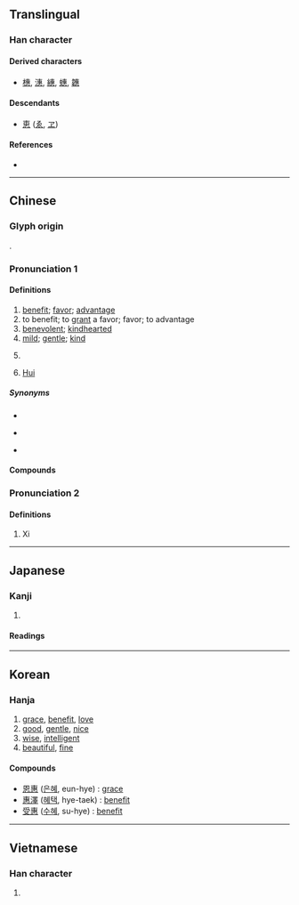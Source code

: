 {{also|恵}}
{{character info}}
==Translingual==
{{ja-forms|[[恵]]|惠|惠}}

===Han character===
{{Han char|rn=61|rad=心|as=08|sn=12|four=50333|canj=JIP}}

====Derived characters====
* [[橞]], [[潓]], [[繐]], [[蟪]], [[韢]]

====Descendants====
* [[恵]] ([[ゑ]], [[ヱ]])

====References====
* {{Han ref|kx=0391.190|dkj=10822|dj=0724.050|hdz=42309.100|uh=60E0|ud=24800|bh=B466|bd=46182}}

----

==Chinese==
{{zh-forms}}

===Glyph origin===
{{Han etym}}
{{Han compound|叀|心|t2=heart|ls=ic}}.

===Pronunciation 1===
{{zh-pron
|m=huì
|m-s=
|c=wai6
|c-t=
|g=
|h=pfs=fi
|j=
|mb=hṳ̄
|md=
|mn=hūi/xm:hōe
|mn-t=hui6
|w=
|x=
|mc=y
|oc=y
|cat=n
}}

====Definitions====
{{zh-hanzi}}

# [[benefit]]; [[favor]]; [[advantage]]
# to benefit; to [[grant]] a favor; favor; to advantage
# [[benevolent]]; [[kindhearted]]
# [[mild]]; [[gentle]]; [[kind]]
# {{lb|zh|polite}} {{n-g|used as a form of compliment}}
#: {{zh-x|惠顧|your patronage}}
# {{surname|zh|dot=:}} [[Hui]]

=====Synonyms=====
* {{s|benefit}}
{{zh-syn-saurus|益處}}
* {{s|benevolent}}
{{zh-syn-saurus|善良}}
* {{s|mild}}
{{zh-syn-saurus|柔順}}

====Compounds====
{{zh-der|不夷不惠|不惠|互惠|互惠原則|互惠關稅|仁惠|優惠|優惠待遇|優惠關稅|受惠|口惠|嘉惠|夷惠|好施小惠|好行小惠|察惠|實惠|小恩小惠|小惠|布德施惠|平等互惠|廣惠倉|德惠|恩惠|惠及|惠士奇|惠子|惠子知我|惠存|惠安縣|惠崇|惠州之役|惠帳|惠恤|惠政|惠施|惠施五車|惠棟|惠澤|惠然|惠然肯來|惠特曼|惠綏|惠而不費|惠聲|惠育|惠臨|惠賜|惠贈|惠連|惠鈔|惠鑒|惠陽縣|惠音|惠顧|惠風|惠黠|施惠|晉惠帝|李惠堂|柳下惠|梁惠王|楊惠之|淫惠|渥惠|澆瓜之惠|濟惠|特惠|特惠制度|特惠待遇|特惠關稅|甘棠之惠|福惠雙修|秀外惠中|私恩小惠|聖惠方|見惠|謝惠連|辯惠|銘謝惠顧|駿惠|惠州|通惠|惠東}}

===Pronunciation 2===
{{zh-pron
|cat=pn
}}

====Definitions====
{{zh-hanzi}}

# {{lb|zh|Shaanxi dialect}} {{surname|zh|dot=:}} Xi

----

==Japanese==
{{ja-kanji forms|恵|惠}}

===Kanji===
{{ja-kanji|grade=|rs=心08|shin=恵}}

# {{rfdef|ja|sort=心08}}

====Readings====
{{ja-readings
|goon=え<ゑ
|kanon=けい<けい<くゑい
|kun=めぐみ-, めぐ-む
|nanori=あい, あや, け, さと, さとし, しげ, しげる, へい, み, めぐる, やす}}

----

==Korean==

===Hanja===
{{ko-hanja|은혜|혜}}

# [[grace]], [[benefit]], [[love]]
# [[good]], [[gentle]], [[nice]]
# [[wise]], [[intelligent]]
# [[beautiful]], [[fine]]

====Compounds====
* [[恩惠]] ([[은혜]], eun-hye) : [[grace]]
* [[惠澤]] ([[혜택]], hye-taek) : [[benefit]]
* [[受惠]] ([[수혜]], su-hye) : [[benefit]]

----

==Vietnamese==

===Han character===
{{vi-hantu|huệ|rs=心08}}

# {{rfdef|vi|sort=心08}}
